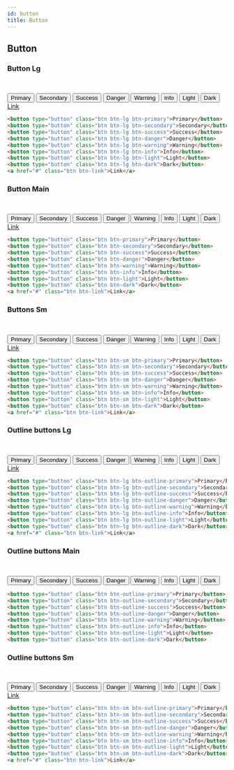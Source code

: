 ---
id: button
title: Button
---

## Button

### Button Lg
<br />

<button type="button" className="btn btn-lg btn-primary">Primary</button>
<button type="button" className="btn btn-lg btn-secondary">Secondary</button>
<button type="button" className="btn btn-lg btn-success">Success</button>
<button type="button" className="btn btn-lg btn-danger">Danger</button>
<button type="button" className="btn btn-lg btn-warning">Warning</button>
<button type="button" className="btn btn-lg btn-info">Info</button>
<button type="button" className="btn btn-lg btn-light">Light</button>
<button type="button" className="btn btn-lg btn-dark">Dark</button>
<a href="#" className="btn btn-link">Link</a>


```html copy showLineNumbers
<button type="button" class="btn btn-lg btn-primary">Primary</button>
<button type="button" class="btn btn-lg btn-secondary">Secondary</button>
<button type="button" class="btn btn-lg btn-success">Success</button>
<button type="button" class="btn btn-lg btn-danger">Danger</button>
<button type="button" class="btn btn-lg btn-warning">Warning</button>
<button type="button" class="btn btn-lg btn-info">Info</button>
<button type="button" class="btn btn-lg btn-light">Light</button>
<button type="button" class="btn btn-lg btn-dark">Dark</button>
<a href="#" class="btn btn-link">Link</a>
```

### Button Main
<br />

<button type="button" className="btn btn-primary">Primary</button>
<button type="button" className="btn btn-secondary">Secondary</button>
<button type="button" className="btn btn-success">Success</button>
<button type="button" className="btn btn-danger">Danger</button>
<button type="button" className="btn btn-warning">Warning</button>
<button type="button" className="btn btn-info">Info</button>
<button type="button" className="btn btn-light">Light</button>
<button type="button" className="btn btn-dark">Dark</button>
<a href="#" className="btn btn-link">Link</a>


```html copy showLineNumbers
<button type="button" class="btn btn-primary">Primary</button>
<button type="button" class="btn btn-secondary">Secondary</button>
<button type="button" class="btn btn-success">Success</button>
<button type="button" class="btn btn-danger">Danger</button>
<button type="button" class="btn btn-warning">Warning</button>
<button type="button" class="btn btn-info">Info</button>
<button type="button" class="btn btn-light">Light</button>
<button type="button" class="btn btn-dark">Dark</button>
<a href="#" class="btn btn-link">Link</a>
```


### Buttons Sm
<br />

<button type="button" className="btn btn-sm btn-primary">Primary</button>
<button type="button" className="btn btn-sm btn-secondary">Secondary</button>
<button type="button" className="btn btn-sm btn-success">Success</button>
<button type="button" className="btn btn-sm btn-danger">Danger</button>
<button type="button" className="btn btn-sm btn-warning">Warning</button>
<button type="button" className="btn btn-sm btn-info">Info</button>
<button type="button" className="btn btn-sm btn-light">Light</button>
<button type="button" className="btn btn-sm btn-dark">Dark</button>
<a href="#" className="btn btn-link">Link</a>


```html copy showLineNumbers
<button type="button" class="btn btn-sm btn-primary">Primary</button>
<button type="button" class="btn btn-sm btn-secondary">Secondary</button>
<button type="button" class="btn btn-sm btn-success">Success</button>
<button type="button" class="btn btn-sm btn-danger">Danger</button>
<button type="button" class="btn btn-sm btn-warning">Warning</button>
<button type="button" class="btn btn-sm btn-info">Info</button>
<button type="button" class="btn btn-sm btn-light">Light</button>
<button type="button" class="btn btn-sm btn-dark">Dark</button>
<a href="#" class="btn btn-link">Link</a>
```

### Outline buttons Lg
<br />

<button type="button" className="btn btn-lg btn-outline-primary">Primary</button>
<button type="button" className="btn btn-lg btn-outline-secondary">Secondary</button>
<button type="button" className="btn btn-lg btn-outline-success">Success</button>
<button type="button" className="btn btn-lg btn-outline-danger">Danger</button>
<button type="button" className="btn btn-lg btn-outline-warning">Warning</button>
<button type="button" className="btn btn-lg btn-outline-info">Info</button>
<button type="button" className="btn btn-lg btn-outline-light">Light</button>
<button type="button" className="btn btn-lg btn-outline-dark">Dark</button>
<a href="#" className="btn btn-link">Link</a>


```html copy showLineNumbers
<button type="button" class="btn btn-lg btn-outline-primary">Primary</button>
<button type="button" class="btn btn-lg btn-outline-secondary">Secondary</button>
<button type="button" class="btn btn-lg btn-outline-success">Success</button>
<button type="button" class="btn btn-lg btn-outline-danger">Danger</button>
<button type="button" class="btn btn-lg btn-outline-warning">Warning</button>
<button type="button" class="btn btn-lg btn-outline-info">Info</button>
<button type="button" class="btn btn-lg btn-outline-light">Light</button>
<button type="button" class="btn btn-lg btn-outline-dark">Dark</button>
<a href="#" class="btn btn-link">Link</a>
```

### Outline buttons Main
<br />

<button type="button" className="btn btn-outline-primary">Primary</button>
<button type="button" className="btn btn-outline-secondary">Secondary</button>
<button type="button" className="btn btn-outline-success">Success</button>
<button type="button" className="btn btn-outline-danger">Danger</button>
<button type="button" className="btn btn-outline-warning">Warning</button>
<button type="button" className="btn btn-outline-info">Info</button>
<button type="button" className="btn btn-outline-light">Light</button>
<button type="button" className="btn btn-outline-dark">Dark</button>


```html copy showLineNumbers
<button type="button" class="btn btn-outline-primary">Primary</button>
<button type="button" class="btn btn-outline-secondary">Secondary</button>
<button type="button" class="btn btn-outline-success">Success</button>
<button type="button" class="btn btn-outline-danger">Danger</button>
<button type="button" class="btn btn-outline-warning">Warning</button>
<button type="button" class="btn btn-outline-info">Info</button>
<button type="button" class="btn btn-outline-light">Light</button>
<button type="button" class="btn btn-outline-dark">Dark</button>
```

### Outline buttons Sm
<br />

<button type="button" className="btn btn-sm btn-outline-primary">Primary</button>
<button type="button" className="btn btn-sm btn-outline-secondary">Secondary</button>
<button type="button" className="btn btn-sm btn-outline-success">Success</button>
<button type="button" className="btn btn-sm btn-outline-danger">Danger</button>
<button type="button" className="btn btn-sm btn-outline-warning">Warning</button>
<button type="button" className="btn btn-sm btn-outline-info">Info</button>
<button type="button" className="btn btn-sm btn-outline-light">Light</button>
<button type="button" className="btn btn-sm btn-outline-dark">Dark</button>
<a href="#" className="btn btn-link">Link</a>


```html copy showLineNumbers
<button type="button" class="btn btn-sm btn-outline-primary">Primary</button>
<button type="button" class="btn btn-sm btn-outline-secondary">Secondary</button>
<button type="button" class="btn btn-sm btn-outline-success">Success</button>
<button type="button" class="btn btn-sm btn-outline-danger">Danger</button>
<button type="button" class="btn btn-sm btn-outline-warning">Warning</button>
<button type="button" class="btn btn-sm btn-outline-info">Info</button>
<button type="button" class="btn btn-sm btn-outline-light">Light</button>
<button type="button" class="btn btn-sm btn-outline-dark">Dark</button>
<a href="#" class="btn btn-link">Link</a>
```
